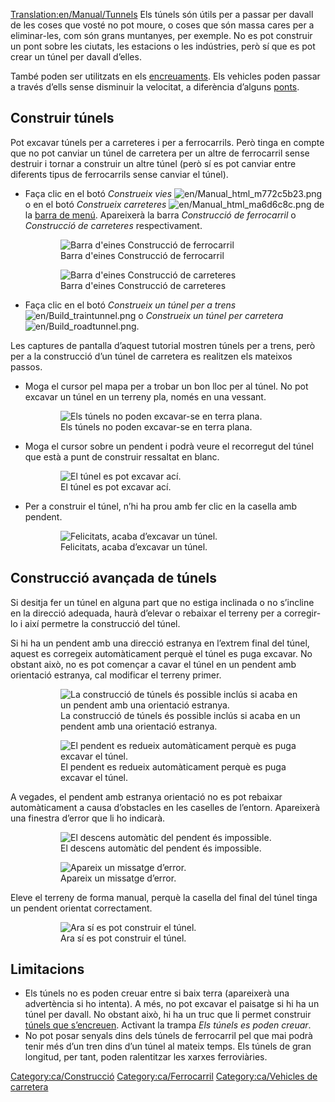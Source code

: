 [[Translation:en/Manual/Tunnels]]
{{ca/Tutorial}}
Els túnels són útils per a passar per davall de les coses que vosté no pot moure, o coses que són massa cares per a eliminar-les, com són grans muntanyes, per exemple. No es pot construir un pont sobre les ciutats, les estacions o les indústries, però sí que es pot crear un túnel per davall d’elles.

També poden ser utilitzats en els [[ca/Community/Junctionary/Main Page|encreuaments]]. Els vehicles poden passar a través d’ells sense disminuir la velocitat, a diferència d’alguns [[ca/Ponts|ponts]].

==Construir túnels==
Pot excavar túnels per a carreteres i per a ferrocarrils. Però tinga en compte que no pot canviar un túnel de carretera per un altre de ferrocarril sense destruir i tornar a construir un altre túnel (però sí es pot canviar entre diferents tipus de ferrocarrils sense canviar el túnel).
* Faça clic en el botó ''Construeix vies'' [[File:en/Manual html m772c5b23.png]] o en el botó ''Construeix carreteres'' [[File:en/Manual html ma6d6c8c.png]] de la [[ca/Manual/Interfície del joc#la-barra-de-menu|barra de menú]]. Apareixerà la barra ''Construcció de ferrocarril'' o ''Construcció de carreteres'' respectivament.
:[[File:ca/Railroad Construction.png|none|frame|Barra d'eines Construcció de ferrocarril]]
:[[File:ca/Road construction.png|none|frame|Barra d'eines Construcció de carreteres]]
* Faça clic en el botó ''Construeix un túnel per a trens'' [[File:en/Build traintunnel.png]] o ''Construeix un túnel per carretera'' [[File:en/Build roadtunnel.png]].

Les captures de pantalla d’aquest tutorial mostren túnels per a trens, però per a la construcció d’un túnel de carretera es realitzen els mateixos passos.
* Moga el cursor pel mapa per a trobar un bon lloc per al túnel. No pot excavar un túnel en un terreny pla, només en una vessant.
:[[File:en/Tunnel try.png|none|frame|Els túnels no poden excavar-se en terra plana.]]

* Moga el cursor sobre un pendent i podrà veure el recorregut del túnel que està a punt de construir ressaltat en blanc.
:[[File:en/Tunnel prepare first.png|none|frame|El túnel es pot excavar ací.]]

* Per a construir el túnel, n’hi ha prou amb fer clic en la casella amb pendent.
:[[File:en/Tunnel built first.png|none|frame|Felicitats, acaba d’excavar un túnel.]]

==Construcció avançada de túnels==
Si desitja fer un túnel en alguna part que no estiga inclinada o no s’incline en la direcció adequada, haurà d’elevar o rebaixar el terreny per a corregir-lo i així permetre la construcció del túnel.

Si hi ha un pendent amb una direcció estranya en l’extrem final del túnel, aquest es corregeix automàticament perquè el túnel es puga excavar. No obstant això, no es pot començar a cavar el túnel en un pendent amb orientació estranya, cal modificar el terreny primer.
:[[File:en/Tunnel prepare second.png|none|frame|La construcció de túnels és possible inclús si acaba en un pendent amb una orientació estranya.]]
:[[File:en/Tunnel built second.png|none|frame|El pendent es redueix automàticament perquè es puga excavar el túnel.]]

A vegades, el pendent amb estranya orientació no es pot rebaixar automàticament a causa d’obstacles en les caselles de l’entorn. Apareixerà una finestra d’error que li ho indicarà.
:[[File:en/Tunnel terraform third.png|none|frame|El descens automàtic del pendent és impossible.]]
:[[File:ca/Tunnel error third.png|none|frame|Apareix un missatge d’error.]]

Eleve el terreny de forma manual, perquè la casella del final del túnel tinga un pendent orientat correctament.
:[[File:en/Tunnel prepare third.png|none|frame|Ara sí es pot construir el túnel.]]

==Limitacions==
* Els túnels no es poden creuar entre si baix terra (apareixerà una advertència si ho intenta). A més, no pot excavar el paisatge si hi ha un túnel per davall. No obstant això, hi ha un truc que li permet construir [[ca/Trampes|túnels que s’encreuen]]. Activant la trampa ''Els túnels es poden creuar''.
* No pot posar senyals dins dels túnels de ferrocarril pel que mai podrà tenir més d’un tren dins d’un túnel al mateix temps. Els túnels de gran longitud, per tant, poden ralentitzar les xarxes ferroviàries.

[[Category:ca/Construcció]]
[[Category:ca/Ferrocarril]]
[[Category:ca/Vehicles de carretera]]